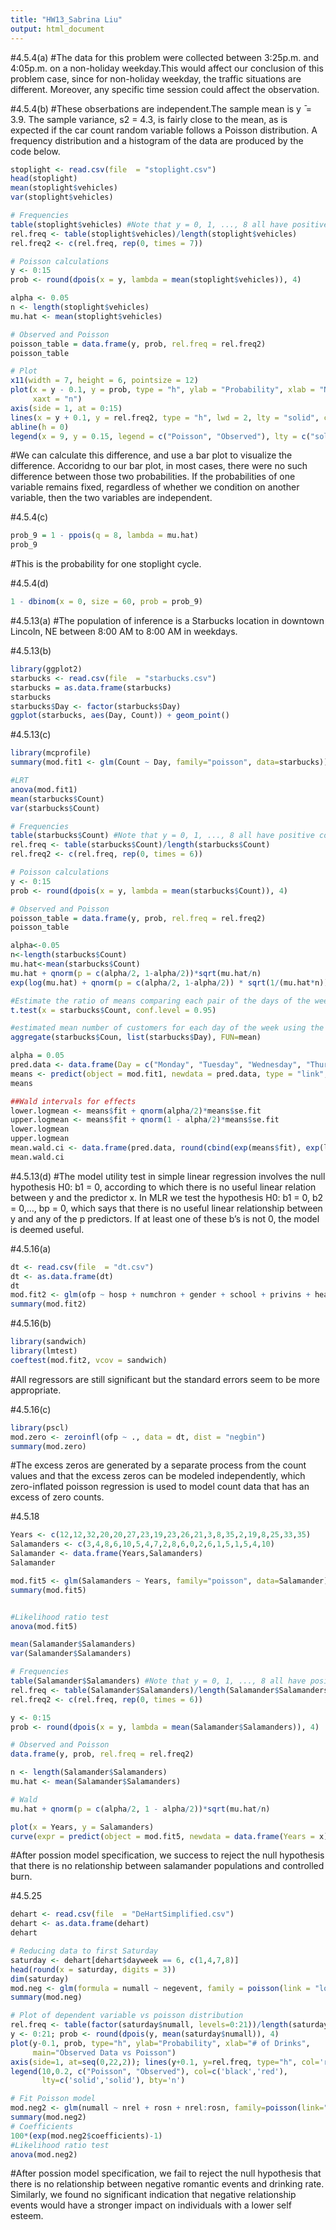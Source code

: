 ```yaml
---
title: "HW13_Sabrina Liu"
output: html_document
---
```


#4.5.4(a)
#The data for this problem were collected between 3:25p.m. and 4:05p.m. on a non-holiday weekday.This would affect our conclusion of this problem case, since for non-holiday weekday, the traffic situations are different. Moreover, any specific time session could affect the observation. 

#4.5.4(b)
#These obserbations are independent.The sample mean is y ̄ = 3.9. The sample variance, s2 = 4.3, is fairly close to the mean, as is expected if the car count random variable follows a Poisson distribution. A frequency distribution and a histogram of the data are produced by the code below.
```r
stoplight <- read.csv(file  = "stoplight.csv")
head(stoplight)
mean(stoplight$vehicles)
var(stoplight$vehicles)

# Frequencies
table(stoplight$vehicles) #Note that y = 0, 1, ..., 8 all have positive counts
rel.freq <- table(stoplight$vehicles)/length(stoplight$vehicles)
rel.freq2 <- c(rel.freq, rep(0, times = 7))

# Poisson calculations
y <- 0:15
prob <- round(dpois(x = y, lambda = mean(stoplight$vehicles)), 4)

alpha <- 0.05
n <- length(stoplight$vehicles)
mu.hat <- mean(stoplight$vehicles)

# Observed and Poisson
poisson_table = data.frame(y, prob, rel.freq = rel.freq2)
poisson_table

# Plot
x11(width = 7, height = 6, pointsize = 12)
plot(x = y - 0.1, y = prob, type = "h", ylab = "Probability", xlab = "Number of vehicles", lwd = 2,
     xaxt = "n")
axis(side = 1, at = 0:15)
lines(x = y + 0.1, y = rel.freq2, type = "h", lwd = 2, lty = "solid", col = "red")
abline(h = 0)
legend(x = 9, y = 0.15, legend = c("Poisson", "Observed"), lty = c("solid", "solid"), lwd = c(2,2), col = c("black", "red"), bty = "n")
```
#We can calculate this difference, and use a bar plot to visualize the difference. Accoridng to our bar plot, in most cases, there were no such difference between those two probabilities. If the probabilities of one variable remains fixed, regardless of whether we condition on another variable, then the two variables are independent. 

#4.5.4(c)
```r
prob_9 = 1 - ppois(q = 8, lambda = mu.hat)
prob_9
```
#This is the probability for one stoplight cycle.

#4.5.4(d)
```r
1 - dbinom(x = 0, size = 60, prob = prob_9)
```

#4.5.13(a)
#The population of inference is a Starbucks location in downtown Lincoln, NE between 8:00 AM to 8:00 AM in weekdays. 

#4.5.13(b)
```r
library(ggplot2)
starbucks <- read.csv(file  = "starbucks.csv")
starbucks = as.data.frame(starbucks)
starbucks
starbucks$Day <- factor(starbucks$Day)
ggplot(starbucks, aes(Day, Count)) + geom_point()
```

#4.5.13(c)
```r
library(mcprofile)
summary(mod.fit1 <- glm(Count ~ Day, family="poisson", data=starbucks))

#LRT
anova(mod.fit1)
mean(starbucks$Count)
var(starbucks$Count)

# Frequencies
table(starbucks$Count) #Note that y = 0, 1, ..., 8 all have positive counts
rel.freq <- table(starbucks$Count)/length(starbucks$Count)
rel.freq2 <- c(rel.freq, rep(0, times = 6))

# Poisson calculations
y <- 0:15
prob <- round(dpois(x = y, lambda = mean(starbucks$Count)), 4)

# Observed and Poisson
poisson_table = data.frame(y, prob, rel.freq = rel.freq2)
poisson_table

alpha<-0.05
n<-length(starbucks$Count)
mu.hat<-mean(starbucks$Count)
mu.hat + qnorm(p = c(alpha/2, 1-alpha/2))*sqrt(mu.hat/n)
exp(log(mu.hat) + qnorm(p = c(alpha/2, 1-alpha/2)) * sqrt(1/(mu.hat*n)))

#Estimate the ratio of means comparing each pair of the days of the week and compute 95% confidence intervals for these same comparisons. 
t.test(x = starbucks$Count, conf.level = 0.95)

#estimated mean number of customers for each day of the week using the model
aggregate(starbucks$Coun, list(starbucks$Day), FUN=mean)

alpha = 0.05
pred.data <- data.frame(Day = c("Monday", "Tuesday", "Wednesday", "Thursday", "Friday"))
means <- predict(object = mod.fit1, newdata = pred.data, type = "link", se.fit = TRUE)
means

##Wald intervals for effects
lower.logmean <- means$fit + qnorm(alpha/2)*means$se.fit
upper.logmean <- means$fit + qnorm(1 - alpha/2)*means$se.fit
lower.logmean
upper.logmean
mean.wald.ci <- data.frame(pred.data, round(cbind(exp(means$fit), exp(lower.logmean), exp(upper.logmean)), digits = 2))
mean.wald.ci
```

#4.5.13(d)
#The model utility test in simple linear regression involves the null hypothesis H0: b1 = 0, according to which there is no useful linear relation between y and the predictor x. In MLR we test the hypothesis H0: b1 = 0, b2 = 0,..., bp = 0, which says that there is no useful linear relationship between y and any of the p predictors. If at least one of these b’s is not 0, the model is deemed useful. 

#4.5.16(a)
```r
dt <- read.csv(file  = "dt.csv")
dt <- as.data.frame(dt)
dt
mod.fit2 <- glm(ofp ~ hosp + numchron + gender + school + privins + health_excellent + health_poor, family="poisson", data=dt)
summary(mod.fit2)
```

#4.5.16(b)
```r
library(sandwich)
library(lmtest)
coeftest(mod.fit2, vcov = sandwich)
```
#All regressors are still significant but the standard errors seem to be more appropriate. 

#4.5.16(c)
```r
library(pscl)
mod.zero <- zeroinfl(ofp ~ ., data = dt, dist = "negbin")
summary(mod.zero)
```
#The excess zeros are generated by a separate process from the count values and that the excess zeros can be modeled independently, which zero-inflated poisson regression is used to model count data that has an excess of zero counts. 

#4.5.18
```r
Years <- c(12,12,32,20,20,27,23,19,23,26,21,3,8,35,2,19,8,25,33,35)
Salamanders <- c(3,4,8,6,10,5,4,7,2,8,6,0,2,6,1,5,1,5,4,10)
Salamander <- data.frame(Years,Salamanders)
Salamander

mod.fit5 <- glm(Salamanders ~ Years, family="poisson", data=Salamander)
summary(mod.fit5)


#Likelihood ratio test
anova(mod.fit5)

mean(Salamander$Salamanders)
var(Salamander$Salamanders)

# Frequencies
table(Salamander$Salamanders) #Note that y = 0, 1, ..., 8 all have positive counts
rel.freq <- table(Salamander$Salamanders)/length(Salamander$Salamanders)
rel.freq2 <- c(rel.freq, rep(0, times = 6))

y <- 0:15
prob <- round(dpois(x = y, lambda = mean(Salamander$Salamanders)), 4)

# Observed and Poisson
data.frame(y, prob, rel.freq = rel.freq2)

n <- length(Salamander$Salamanders)
mu.hat <- mean(Salamander$Salamanders)

# Wald
mu.hat + qnorm(p = c(alpha/2, 1 - alpha/2))*sqrt(mu.hat/n)

plot(x = Years, y = Salamanders)
curve(expr = predict(object = mod.fit5, newdata = data.frame(Years = x), type = "response"), col = "blue", add = TRUE)
```
#After possion model specification, we success to reject the null hypothesis that there is no relationship between salamander populations and controlled burn. 


#4.5.25
```r
dehart <- read.csv(file  = "DeHartSimplified.csv")
dehart <- as.data.frame(dehart)
dehart

# Reducing data to first Saturday
saturday <- dehart[dehart$dayweek == 6, c(1,4,7,8)] 
head(round(x = saturday, digits = 3))
dim(saturday)
mod.neg <- glm(formula = numall ~ negevent, family = poisson(link = "log"), data = saturday)
summary(mod.neg)

# Plot of dependent variable vs poisson distribution
rel.freq <- table(factor(saturday$numall, levels=0:21))/length(saturday$numall)
y <- 0:21; prob <- round(dpois(y, mean(saturday$numall)), 4)
plot(y-0.1, prob, type="h", ylab="Probability", xlab="# of Drinks",
     main="Observed Data vs Poisson")
axis(side=1, at=seq(0,22,2)); lines(y+0.1, y=rel.freq, type="h", col='red')
legend(10,0.2, c("Poisson", "Observed"), col=c('black','red'),
       lty=c('solid','solid'), bty='n')

# Fit Poisson model
mod.neg2 <- glm(numall ~ nrel + rosn + nrel:rosn, family=poisson(link="log"), data=dehart)
summary(mod.neg2)
# Coefficients
100*(exp(mod.neg2$coefficients)-1)
#Likelihood ratio test
anova(mod.neg2)
```
#After possion model specification, we fail to reject the null hypothesis that there is no relationship between negative romantic events and drinking rate. Similarly, we found no significant indication that negative relationship events would have a stronger impact on individuals with a lower self esteem. 
